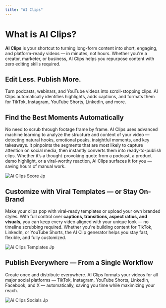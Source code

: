```yaml
---
title: "AI Clips"
---
```


# What is AI Clips?

**AI Clips** is your shortcut to turning long-form content into short, engaging, and platform-ready videos — in minutes, not hours. Whether you're a creator, marketer, or business, AI Clips helps you repurpose content with zero editing skills required.

## **Edit Less. Publish More.**

Turn podcasts, webinars, and YouTube videos into scroll-stopping clips. AI Clips automatically identifies highlights, adds captions, and formats them for TikTok, Instagram, YouTube Shorts, LinkedIn, and more.

## **Find the Best Moments Automatically**

No need to scrub through footage frame by frame. AI Clips uses advanced machine learning to analyze the structure and content of your video — detecting natural hooks, emotional peaks, insightful moments, and key takeaways. It pinpoints the segments that are most likely to capture attention on social media, then instantly converts them into ready-to-publish clips. Whether it’s a thought-provoking quote from a podcast, a product demo highlight, or a viral-worthy reaction, AI Clips surfaces it for you — saving hours of manual work.

![Ai Clips Score Jp](/images/ai-clips-score.jpg)

## Customize with Viral Templates — or Stay On-Brand

Make your clips pop with viral-ready templates or upload your own branded styles. With full control over **captions, transitions, aspect ratios, and visuals**, you can keep every video aligned with your unique look — no timeline scrubbing required. Whether you're building content for TikTok, LinkedIn, or YouTube Shorts, the AI Clip generator helps you stay fast, flexible, and fully customized.

![Ai Clips Templates Jp](/2.jpg)

## Publish Everywhere — From a Single Workflow

Create once and distribute everywhere. AI Clips formats your videos for all major social platforms — TikTok, Instagram, YouTube Shorts, LinkedIn, Facebook, and X — automatically, saving you time while maximizing your reach.

![Ai Clips Socials Jp](/images/ai-clips-socials.jpg)